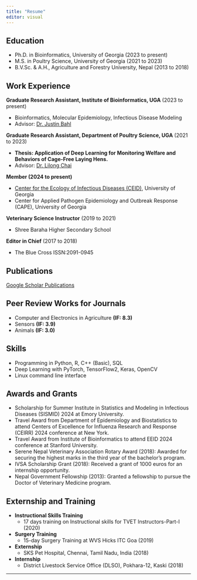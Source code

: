 ```yaml
---
title: "Resume"
editor: visual
---
```


## Education

-   Ph.D. in Bioinformatics, University of Georgia (2023 to present)
-   M.S. in Poultry Science, University of Georgia (2021 to 2023)
-   B.V.Sc. & A.H., Agriculture and Forestry University, Nepal (2013 to 2018)

## Work Experience

**Graduate Research Assistant, Institute of Bioinformatics, UGA** (2023 to present)

-   Bioinformatics, Molecular Epidemiology, Infectious Disease Modeling
-   Advisor: [Dr. Justin Bahl](https://vet.uga.edu/person/justin-bahl/)

**Graduate Research Assistant, Department of Poultry Science, UGA** (2021 to 2023)

-   **Thesis: Application of Deep Learning for Monitoring Welfare and Behaviors of Cage-Free Laying Hens.**
-   Advisor: [Dr. Lilong Chai](https://poultry.caes.uga.edu/content/caes-subsite/poultry/people/faculty/lilong-chai.html)

**Member (2024 to present)**

-   [Center for the Ecology of Infectious Diseases (CEID)](https://www.ceid.uga.edu/), University of Georgia
-   Center for Applied Pathogen Epidemiology and Outbreak Response (CAPE), University of Georgia

**Veterinary Science Instructor** (2019 to 2021)

-   Shree Baraha Higher Secondary School

**Editor in Chief** (2017 to 2018)

-   The Blue Cross ISSN:2091-0945

## Publications

[Google Scholar Publications](https://scholar.google.com/citations?user=IoPTSnQAAAAJ&hl=en)

## Peer Review Works for Journals

-   Computer and Electronics in Agriculture **(IF: 8.3)**
-   Sensors **(IF: 3.9)**
-   Animals **(IF: 3.0)**

## Skills

-   Programming in Python, R, C++ (Basic), SQL
-   Deep Learning with PyTorch, TensorFlow2, Keras, OpenCV
-   Linux command line interface

## Awards and Grants

-   Scholarship for Summer Institute in Statistics and Modeling in Infectious Diseases (SISMID) 2024 at Emory University.
-   Travel Award from Department of Epidemiology and Biostatistics to attend Centers of Excellence for Influenza Research and Response (CEIRR) 2024 conference at New York.
-   Travel Award from Institute of Bioinformatics to attend EEID 2024 conference at Stanford University.
-   Serene Nepal Veterinary Association Rotary Award (2018): Awarded for securing the highest marks in the third year of the bachelor's program.
-   IVSA Scholarship Grant (2018): Received a grant of 1000 euros for an internship opportunity.
-   Nepal Government Fellowship (2013): Granted a fellowship to pursue the Doctor of Veterinary Medicine program.

## Externship and Training

-   **Instructional Skills Training**
    -   17 days training on Instructional skills for TVET Instructors-Part-I (2020)
-   **Surgery Training**
    -   15-day Surgery Training at WVS Hicks ITC Goa (2019)
-   **Externship**
    -   SKS Pet Hospital, Chennai, Tamil Nadu, India (2018)
-   **Internship**
    -   District Livestock Service Office (DLSO), Pokhara-12, Kaski (2018)

------------------------------------------------------------------------
